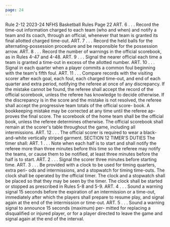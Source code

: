 ```yaml
---
page: 24
---
```


Rule 2-12 2023-24 NFHS Basketball Rules Page 22 ART. 6 . . . Record the time-out information charged to each team (who and when) and notify a team and its coach, through an official, whenever that team is granted its final allotted charged time-out. ART. 7 . . . Record the held balls for the alternating-possession procedure and be responsible for the possession arrow. ART. 8 . . . Record the number of warnings in the official scorebook, as in Rules 4-47 and 4-48. ART. 9 . . . Signal the nearer official each time a team is granted a time-out in excess of the allotted number. ART. 10 . . . Signal in each quarter when a player commits a common foul beginning with the team's fifth foul. ART. 11 . . . Compare records with the visiting scorer after each goal, each foul, each charged time-out, and end of each quarter and extra period, notifying the referee at once of any discrepancy. If the mistake cannot be found, the referee shall accept the record of the official scorebook, unless the referee has knowledge to decide otherwise. If the discrepancy is in the score and the mistake is not resolved, the referee shall accept the progressive team totals of the official score- book. A bookkeeping mistake may be corrected at any time until the referee ap- proves the final score. The scorebook of the home team shall be the official book, unless the referee determines otherwise. The official scorebook shall remain at the scorer's table throughout the game, including all intermissions. ART. 12 . . . The official scorer is required to wear a black-and-white vertically striped garment. SECTION 12 TIMER'S DUTIES The timer shall: ART. 1 . . . Note when each half is to start and shall notify the referee more than three minutes before this time so the referee may notify the teams, or cause them to be notified, at least three minutes before the half is to start. ART. 2 . . . Signal the scorer three minutes before starting time. ART. 3 . . . Be provided with a clock to be used for timing quarters, extra peri- ods and intermissions, and a stopwatch for timing time-outs. The clock shall be operated by the official timer. The clock and a stopwatch shall be placed so that they may be seen by the timer. The clock shall be started or stopped as prescribed in Rules 5-8 and 5-9. ART. 4 . . . Sound a warning signal 15 seconds before the expiration of an intermission or a time-out, immediately after which the players shall prepare to resume play, and signal again at the end of the intermission or time-out. ART. 5 . . . Sound a warning signal to announce 15 seconds (maximum) per- mitted for replacing a disqualified or injured player, or for a player directed to leave the game and signal again at the end of the interval.
